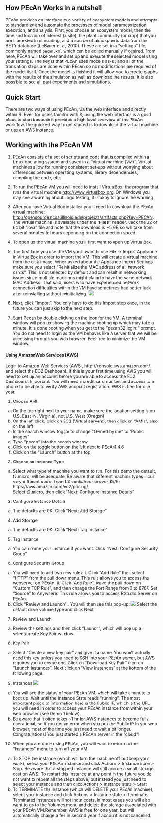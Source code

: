 ## How PEcAn Works in a nutshell

PEcAn provides an interface to a variety of ecosystem models and attempts to standardize and automate the processes of model parameterization, execution, and analysis. First, you choose an ecosystem model, then the time and location of interest (a site), the plant community (or crop) that you are interested in simulating, and a source of atmospheric data from the BETY database (LeBauer et al, 2010). These are set in a "settings" file, commonly named `pecan.xml` which can be edited manually if desired. From here, PEcAn will take over and set up and execute the selected model using your settings. The key is that PEcAn uses models as-is, and all of the translation steps are done within PEcAn so no modifications are required of the model itself. Once the model is finished it will allow you to create graphs with the results of the simulation as well as download the results. It is also possible to see all past experiments and simulations.


## Quick Start

There are two ways of using PEcAn, via the web interface and directly within R. Even for users familiar with R, using the web interface is a good place to start because it provides a high level overview of the PEcAn workflow.The quickest way to get started is to download the virtual machine or use an AWS instance.

## Working with the PEcAn VM

1.    PEcAn consists of a set of scripts and code that is compiled within a Linux operating system and saved in a “virtual machine (VM)”. Virtual machines allow for running consistent set-ups without worrying about differences between operating systems, library dependencies, compiling the code, etc. 

2.  To run the PEcAn VM you will need to install VirtualBox, the program that runs the virtual machine [http://www.virtualbox.org](http://www.virtualbox.org). On Windows you may see a warning about Logo testing, it is okay to ignore the warning. 

3.  After you have Virtual Box installed you’ll need to download the PEcAn virtual machine: [http://opensource.ncsa.illinois.edu/projects/artifacts.php?key=PECAN](http://opensource.ncsa.illinois.edu/projects/artifacts.php?key=PECAN). The virtual machine is available under the "**Files**" header. Click the 32 or 64 bit ".ova" file and note that the download is ~5 GB so will take from several minutes to hours depending on the connection speed.

4.	To open up the virtual machine you'll first want to open up VirtualBox. 

5. The first time you use the VM you'll want to use File → Import Appliance in VirtualBox in order to import the VM. This will create a virtual machine from the disk image. When asked about the Appliance Import Settings make sure you select "Reinitialize the MAC address of all network cards". This is not selected by default and can result in networking issues since multiple machines might claim to have the same network MAC Address. That said, users who have experienced network connection difficulties within the VM have sometimes had better luck after reinstalling without reinitializing.
  ![](../../pic1.jpg)
6.  Next, click “Import”. You only have to do this Import step once, in the future you can just skip to the next step. 	

7.	Start Pecan by double clicking on the icon for the VM. A terminal window will pop up showing the machine booting up which may take a minute. It is done booting when you get to the “pecan32 login:” prompt. You do not need to login as the VM behaves like a server that we will be accessing through you web browser. Feel free to minimize the VM window.

#### Using AmazonWeb Services (AWS)
Login to Amazon Web Services (AWS), http://console.aws.amazon.com/ and select the EC2 Dashboard. If this is your first time using AWS you will need to set up an account before you are able to access the EC2 Dashboard. Important: You will need a credit card number and access to a phone to be able to verify AWS account registration. AWS is free for one year.

1.    Choose AMI
  a.  On the top right next to your name, make sure the location setting is on U.S. East (N. Virginia), not U.S. West (Oregon)
  b.	On the left click, click on EC2 (Virtual servers), then click on “AMIs”, also on the left
  c.	In the search window toggle to change “Owned by me” to “Public images”
  d.	Type “pecan” into the search window
  e.	Click on the toggle button on the left next to PEcAn1.4.6
  f.	Click on the “Launch” button at the top
2.	Choose an Instance Type 
  a.	Select what type of machine you want to run. For this demo the default, t2.micro, will be adequate. Be aware that different machine types incur very different costs, from 1.3 cents/hour to over $5/hr https://aws.amazon.com/ec2/pricing/   
    Select t2.micro, then click “Next: Configure Instance Details”
3.	Configure Instance Details 
  a.	The defaults are OK. Click “Next: Add Storage”
4.	Add Storage 
  a.	The defaults are OK. Click “Next: Tag Instance”
5.	Tag Instance 
  a.	You can name your instance if you want. Click “Next: Configure Security Group”
6.	Configure Security Group
  a.	You will need to add two new rules:
    i.	Click “Add Rule” then select “HTTP” from the pull down menu. This rule allows you to access the webserver on PEcAn.
    ii.	Click “Add Rule”, leave the pull down on “Custom TCP Rule”, and then change the Port Range from 0 to 8787. Set “Source” to Anywhere. This rule allows you to access RStudio Server on PEcAn.
  b.	Click “Review and Launch”  . You will then see this pop-up: 
     ![](../../pic2.jpg)
Select the default drive volume type and click Next
7.    Review and Launch
  a.  Review the settings and then click “Launch”, which will pop up a select/create Key Pair window.
8.	Key Pair 
  a.	Select “Create a new key pair” and give it a name. You won’t actually need this key unless you need to SSH into your PEcAn server, but AWS requires you to create one. Click on “Download Key Pair” then on “Launch Instances”. Next click on “View Instances” at the bottom of the following page.
9.	Instances 
![](../../pic3.jpg)
  a.    You will see the status of your PEcAn VM, which will take a minute to boot up. Wait until the Instance State reads “running”. The most important piece of information here is the Public IP, which is the URL you will need in order to access your PEcAn instance from within your web browser (see Demo 1 below). 
  b.  Be aware that it often takes ~1 hr for AWS instances to become fully operational, so if you get an error when you put the Public IP in you web browser, most of the time you just need to wait a bit longer.
  Congratulations! You just started a PEcAn server in the “cloud”!

10.    When you are done using PEcAn, you will want to return to the “Instances” menu to turn off your VM.
  a.  To STOP the instance (which will turn the machine off but keep your work), select your PEcAn instance and click Actions > Instance state > Stop. Be aware that a stopped instance will still accrue a small storage cost on AWS. To restart this instance at any point in the future you do not want to repeat all the steps above, but instead you just need to select your instance and then click Actions > Instance state > Start
  b.	To TERMINATE the instance (which will DELETE your PEcAn machine), select your instance and click Actions > Instance state > Terminate. Terminated instances will not incur costs. In most cases you will also want to go to the Volumes menu and delete the storage associated with your PEcAn VM.Remember, AWS is free for one year, but will automatically charge a fee in second year if account is not cancelled.